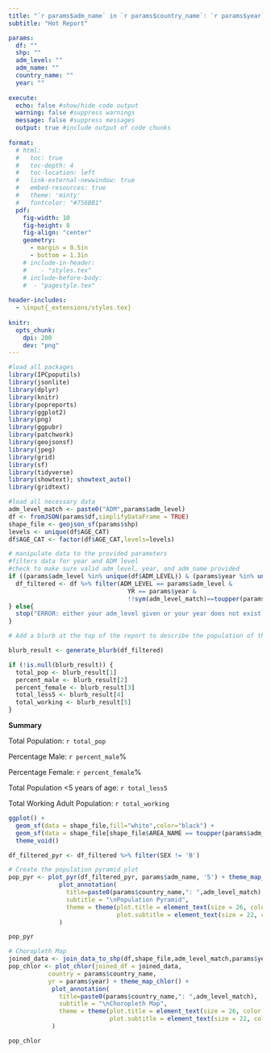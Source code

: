 ```yaml
---
title: "`r params$adm_name` in `r params$country_name`: `r params$year` "
subtitle: "Hot Report"

params:
  df: ""
  shp: ""
  adm_level: ""
  adm_name: ""
  country_name: ""
  year: ""
  
execute:
  echo: false #show/hide code output
  warning: false #suppress warnings
  message: false #suppress messages
  output: true #include output of code chunks
  
format:
  # html:
  #   toc: true
  #   toc-depth: 4
  #   toc-location: left
  #   link-external-newwindow: true
  #   embed-resources: true
  #   theme: 'minty'
  #   fontcolor: "#756BB1"
  pdf: 
    fig-width: 10
    fig-height: 8
    fig-align: "center"
    geometry: 
      - margin = 0.5in
      - bottom = 1.3in
    # include-in-header: 
    #    - "styles.tex"
    # include-before-body:
    #  - "pagestyle.tex"
    
header-includes:
  - \input{_extensions/styles.tex}
  
knitr:
  opts_chunk:
    dpi: 200
    dev: "png"
---
```


```r
#load all packages
library(IPCpoputils)
library(jsonlite)
library(dplyr)
library(knitr)
library(popreports)
library(ggplot2)
library(png)
library(ggpubr)
library(patchwork)
library(geojsonsf)
library(jpeg)
library(grid)
library(sf)
library(tidyverse)
library(showtext); showtext_auto()
library(gridtext)
```

```r
#load all necessary data
adm_level_match <- paste0("ADM",params$adm_level)
df <- fromJSON(params$df,simplifyDataFrame = TRUE)
shape_file <- geojson_sf(params$shp)
levels <- unique(df$AGE_CAT)
df$AGE_CAT <- factor(df$AGE_CAT,levels=levels)
```

```r
# manipulate data to the provided parameters
#filters data for year and ADM level
#check to make sure valid adm_level, year, and adm_name provided
if ((params$adm_level %in% unique(df$ADM_LEVEL)) & (params$year %in% unique(df$YR)) & (toupper(params$adm_name) %in% df[[adm_level_match]])){
  df_filtered <- df %>% filter(ADM_LEVEL == params$adm_level & 
                                 YR == params$year &
                                 !!sym(adm_level_match)==toupper(params$adm_name))
} else{
  stop("ERROR: either your adm_level given or your year does not exist or your adm_name doesn't exist")
}
```

```r
# Add a blurb at the top of the report to describe the population of the selected geography with the following information: (1) total population, (2) percentage male and female, (3) total population <5 years of age, (4) total working adult population (age 15-65)

blurb_result <- generate_blurb(df_filtered)

if (!is.null(blurb_result)) {
  total_pop <- blurb_result[1]
  percent_male <- blurb_result[2]
  percent_female <- blurb_result[3]
  total_less5 <- blurb_result[4]
  total_working <- blurb_result[5]
}
```
**Summary**

Total Population: `r total_pop`

Percentage Male: `r percent_male`%

Percentage Female: `r percent_female`%

Total Population \<5 years of age: `r total_less5`

Total Working Adult Population: `r total_working`

```r
ggplot() +
  geom_sf(data = shape_file,fill="white",color="black") +
  geom_sf(data = shape_file[shape_file$AREA_NAME == toupper(params$adm_name), ], fill = "#54278F", color = "black") +
  theme_void()
```

\newpage
```r
df_filtered_pyr <- df_filtered %>% filter(SEX != 'B')

# Create the population pyramid plot
pop_pyr <- plot_pyr(df_filtered_pyr, params$adm_name, '5') + theme_map_pyr() +
              plot_annotation(
                title=paste0(params$country_name,": ",adm_level_match),
                subtitle = "\nPopulation Pyramid",
                theme = theme(plot.title = element_text(size = 26, color = "#54278F", face = "bold", family = "Lato"),
                              plot.subtitle = element_text(size = 22, color = "#756BB1", face = "bold", family = "Lato"))
              )

pop_pyr
```

\newpage
```r
# Choropleth Map
joined_data <- join_data_to_shp(df,shape_file,adm_level_match,params$year)
pop_chlor <- plot_chlor(joined_df = joined_data,
           country = params$country_name,
           yr = params$year) + theme_map_chlor() +
            plot_annotation(
              title=paste0(params$country_name,": ",adm_level_match),
              subtitle = "\nChoropleth Map",
              theme = theme(plot.title = element_text(size = 26, color = "#54278F", face = "bold", family = "Lato"),
                            plot.subtitle = element_text(size = 22, color = "#756BB1", face = "bold", family = "Lato"))
            )

pop_chlor
```
